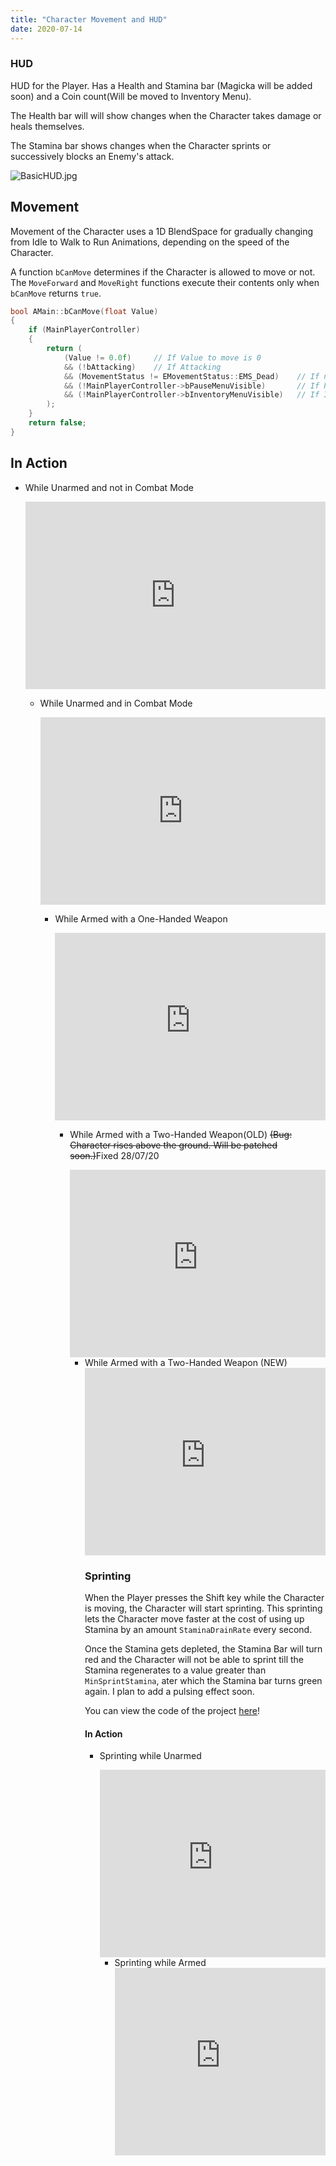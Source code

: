 ```yaml
---
title: "Character Movement and HUD"
date: 2020-07-14
---
```


### HUD

HUD for the Player. Has a Health and Stamina bar (Magicka will be added soon) and a Coin count(Will be moved to Inventory Menu).

The Health bar will will show changes when the Character takes damage or heals themselves.

The Stamina bar shows changes when the Character sprints or successively blocks an Enemy's attack.

![BasicHUD.jpg](BasicHUD.jpg)

<!-- <blockquote class="imgur-embed-pub" lang="en" data-id="SFPNkGe"><a href="https://imgur.com/SFPNkGe">View post on imgur.com</a></blockquote><script async src="//s.imgur.com/min/embed.js" charset="utf-8"></script> -->

## Movement

Movement of the Character uses a 1D BlendSpace for gradually changing from Idle to Walk to Run Animations,
depending on the speed of the Character.

A function `bCanMove` determines if the Character is allowed to move or not. The `MoveForward` and `MoveRight` functions execute
their contents only when `bCanMove` returns `true`.

```cpp
bool AMain::bCanMove(float Value)
{
	if (MainPlayerController)
	{
		return (
			(Value != 0.0f)		// If Value to move is 0
			&& (!bAttacking)	// If Attacking
			&& (MovementStatus != EMovementStatus::EMS_Dead)	// If not Dead
			&& (!MainPlayerController->bPauseMenuVisible)		// If Pause Menu Visible
			&& (!MainPlayerController->bInventoryMenuVisible)	// If Inventory Menu Visible
		);
	}
	return false;
}
```

## In Action

- While Unarmed and not in Combat Mode

  <iframe
    src="https://www.youtube.com/embed/vVXSP_3Dkjk"
    width="100%"
    height="300px"
    frameborder="0"
allowfullscreen
  ></iframe>

- While Unarmed and in Combat Mode

  <iframe
    src="https://www.youtube.com/embed/DEbCmu_ghQM"
    width="100%"
    height="300px"
    frameborder="0"
allowfullscreen
  ></iframe>

- While Armed with a One-Handed Weapon

  <iframe
    src="https://www.youtube.com/embed/pOGELCzg5UA"
    width="100%"
    height="300px"
    frameborder="0"
allowfullscreen
  ></iframe>

- While Armed with a Two-Handed Weapon(OLD) ~~(Bug: Character rises above the ground. Will be patched soon.)~~Fixed 28/07/20

  <iframe
    src="https://www.youtube.com/embed/jpWaXgGB_vg"
    width="100%"
    height="300px"
    frameborder="0"
allowfullscreen
  ></iframe>

- While Armed with a Two-Handed Weapon (NEW)
  <iframe
    src="https://www.youtube.com/embed/jpWaXgGB_vg"
    width="100%"
    height="300px"
    frameborder="0"
allowfullscreen
  ></iframe>

### Sprinting

When the Player presses the Shift key while the Character is moving, the Character will start sprinting. This sprinting
lets the Character move faster at the cost of using up Stamina by an amount `StaminaDrainRate` every second.

Once the Stamina gets depleted, the Stamina Bar will turn red and the Character will not be able to sprint till the Stamina regenerates to a value greater than
`MinSprintStamina`, ater which the Stamina bar turns green again. I plan to add a pulsing effect soon.

You can view the code of the project [here](https://github.com/1Gokul/MedievalCombatProject)!

#### In Action

- Sprinting while Unarmed

  <iframe
    src="https://www.youtube.com/embed/P1oTZ67NyiY"
    width="100%"
    height="300px"
    frameborder="0"
allowfullscreen
  ></iframe>

- Sprinting while Armed
  <iframe
    src="https://www.youtube.com/embed/gPQChIK7Wo0"
    width="100%"
    height="300px"
    frameborder="0"
allowfullscreen
  ></iframe>
